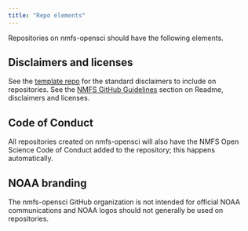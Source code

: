 ```yaml
---
title: "Repo elements"
---
```


Repositories on nmfs-opensci should have the following elements.

## Disclaimers and licenses

See the [template repo](https://github.com/nmfs-opensci/NOAA-blank) for the standard disclaimers to include on repositories. See the [NMFS GitHub Guidelines](https://nmfs-opensci.github.io/GitHub-Guide/#github-repository-components) section on Readme, disclaimers and licenses. 

## Code of Conduct

All repositories created on nmfs-opensci will also have the NMFS Open Science Code of Conduct added to the repository; this happens automatically.

## NOAA branding

The nmfs-opensci GitHub organization is not intended for official NOAA communications and NOAA logos should not generally be used on repositories. 